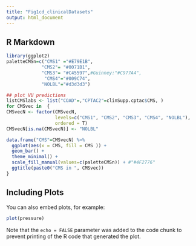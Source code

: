 ```yaml
---
title: "Fig1cd_clinicalDatasets"
output: html_document
---
```


## R Markdown

```r
library(ggplot2)
paletteCMSn=c("CMS1" ="#E79E1B", 
             "CMS2"= "#0071B1", 
             "CMS3"= "#C45597",#Guinney:"#C977A4", 
              "CMS4"="#009C74",
             "NOLBL"="#d3d3d3")

## plot VU predictions
listCMSlabs <- list("COAD"=,"CPTAC2"=clinSupp.cptac$CMS, )
for CMSvec in  {
CMSvecN <- factor(CMSvecN, 
                  levels=c("CMS1", "CMS2", "CMS3", "CMS4", "NOLBL"),
                  ordered = T)
CMSvecN[is.na(CMSvecN)] <- "NOLBL"

data.frame("CMS"=CMSvecN) %>% 
  ggplot(aes(x = CMS, fill = CMS )) +
  geom_bar() +
  theme_minimal() + 
  scale_fill_manual(values=c(paletteCMSn)) + #"#4F2776"
  ggtitle(paste0("CMS in ", CMSvec))
}

```

## Including Plots

You can also embed plots, for example:

```r
plot(pressure)
```

Note that the `echo = FALSE` parameter was added to the code chunk to prevent printing of the R code that generated the plot.
